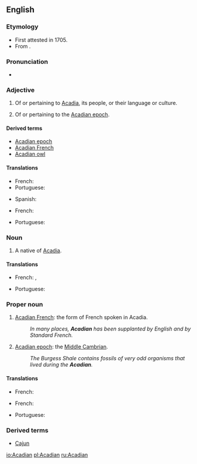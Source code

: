 ==English==

===Etymology===
* First attested in 1705.
* From {{suffix|Acadia|an}}.

===Pronunciation===
* {{IPA|/ə.ˈkeɪ.di.ən/|/əˈkeɪdʒən/|lang=en}}

===Adjective===
{{en-adj}}

# Of or pertaining to [[Acadia]], its people, or their language or culture.
# {{context|geology}} Of or pertaining to the [[Acadian epoch]].

====Derived terms====
* [[Acadian epoch]]
* [[Acadian French]]
* [[Acadian owl]]

====Translations====
{{trans-top|Of or pertaining to Acadia}}
* French: {{t+|fr|acadien}}
* Portuguese: {{t+|pt|acádio|m}}
{{trans-mid}}
* Spanish: {{t|es|acadio}}
{{trans-bottom}}
{{trans-top|Of or pertaining to the Acadian epoch}}
* French: {{t+|fr|acadien}}
{{trans-mid}}
* Portuguese: {{t+|pt|acádio|m}}
{{trans-bottom}}

===Noun===
{{en-noun}}

# A native of [[Acadia]].

====Translations====
{{trans-top|Of or pertaining to Acadia}}
* French: {{t+|fr|Acadien|m}}, {{t+|fr|Acadienne|f}}
{{trans-mid}}
* Portuguese: {{t+|pt|acádio}}
{{trans-bottom}}

===Proper noun===
{{en-proper noun}}

# {{rare}} [[Acadian French]]: the form of French spoken in Acadia.
#: ''In many places, '''Acadian''' has been supplanted by English and by Standard French.''
# {{rare}} [[Acadian epoch]]: the [[Middle Cambrian]].
#: ''The Burgess Shale contains fossils of very odd organisms that lived during the '''Acadian'''.''

====Translations====
{{trans-top|Acadian French}}
* French: {{t+|fr|Acadien|m}}
{{trans-mid}}
{{trans-bottom}}
{{trans-top|Acadian epoch}}
* French: {{t+|fr|Acadien|m}}
{{trans-mid}}
* Portuguese: {{t+|pt|época dos acádios|f}}
{{trans-bottom}}

===Derived terms===
* [[Cajun]]

[[io:Acadian]]
[[pl:Acadian]]
[[ru:Acadian]]